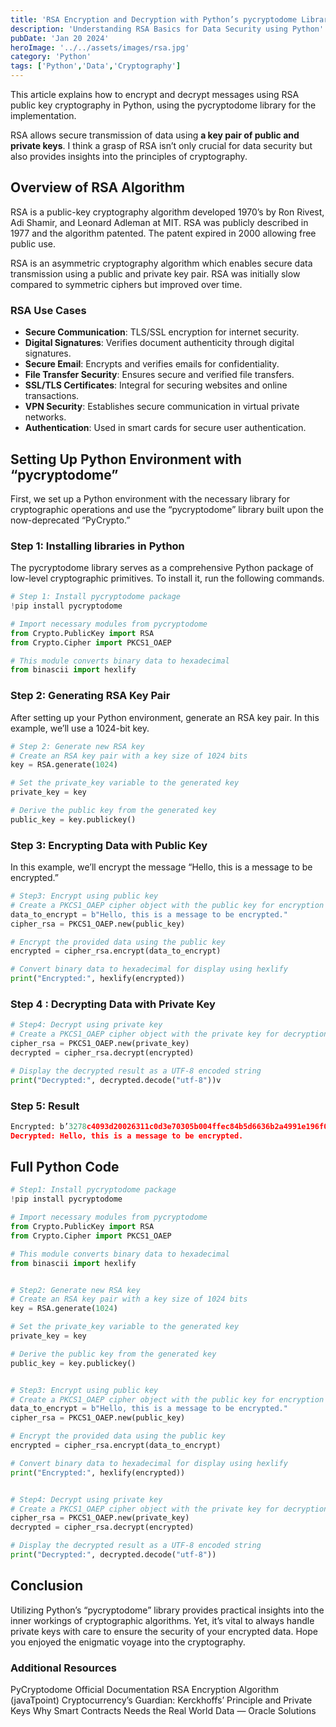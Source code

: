 ```yaml
---
title: 'RSA Encryption and Decryption with Python’s pycryptodome Library'
description: 'Understanding RSA Basics for Data Security using Python'
pubDate: 'Jan 20 2024'
heroImage: '../../assets/images/rsa.jpg'
category: 'Python'
tags: ['Python','Data','Cryptography']
---
```

This article explains how to encrypt and decrypt messages using RSA public key cryptography in Python, using the pycryptodome library for the implementation.

RSA allows secure transmission of data using **a key pair of public and private keys**. I think a grasp of RSA isn’t only crucial for data security but also provides insights into the principles of cryptography.

## Overview of RSA Algorithm

RSA is a public-key cryptography algorithm developed 1970’s by Ron Rivest, Adi Shamir, and Leonard Adleman at MIT. RSA was publicly described in 1977 and the algorithm patented. The patent expired in 2000 allowing free public use.

RSA is an asymmetric cryptography algorithm which enables secure data transmission using a public and private key pair. RSA was initially slow compared to symmetric ciphers but improved over time.

### RSA Use Cases

- **Secure Communication**: TLS/SSL encryption for internet security.
- **Digital Signatures**: Verifies document authenticity through digital signatures.
- **Secure Email**: Encrypts and verifies emails for confidentiality.
- **File Transfer Security**: Ensures secure and verified file transfers.
- **SSL/TLS Certificates**: Integral for securing websites and online transactions.
- **VPN Security**: Establishes secure communication in virtual private networks.
- **Authentication**: Used in smart cards for secure user authentication.

## Setting Up Python Environment with “pycryptodome”
First, we set up a Python environment with the necessary library for cryptographic operations and use the “pycryptodome” library built upon the now-deprecated “PyCrypto.”

### Step 1: Installing libraries in Python
The pycryptodome library serves as a comprehensive Python package of low-level cryptographic primitives. To install it, run the following commands.

```python
# Step 1: Install pycryptodome package
!pip install pycryptodome

# Import necessary modules from pycryptodome
from Crypto.PublicKey import RSA
from Crypto.Cipher import PKCS1_OAEP

# This module converts binary data to hexadecimal
from binascii import hexlify
```

### Step 2: Generating RSA Key Pair
After setting up your Python environment, generate an RSA key pair. In this example, we’ll use a 1024-bit key.

```python
# Step 2: Generate new RSA key
# Create an RSA key pair with a key size of 1024 bits
key = RSA.generate(1024)

# Set the private_key variable to the generated key
private_key = key

# Derive the public key from the generated key
public_key = key.publickey()
```

### Step 3: Encrypting Data with Public Key
In this example, we’ll encrypt the message “Hello, this is a message to be encrypted.”

```python
# Step3: Encrypt using public key
# Create a PKCS1_OAEP cipher object with the public key for encryption
data_to_encrypt = b"Hello, this is a message to be encrypted."
cipher_rsa = PKCS1_OAEP.new(public_key)

# Encrypt the provided data using the public key
encrypted = cipher_rsa.encrypt(data_to_encrypt)

# Convert binary data to hexadecimal for display using hexlify
print("Encrypted:", hexlify(encrypted))
```

### Step 4 : Decrypting Data with Private Key

```python
# Step4: Decrypt using private key
# Create a PKCS1_OAEP cipher object with the private key for decryption
cipher_rsa = PKCS1_OAEP.new(private_key)
decrypted = cipher_rsa.decrypt(encrypted)

# Display the decrypted result as a UTF-8 encoded string
print("Decrypted:", decrypted.decode("utf-8"))v

```
### Step 5: Result

```python
Encrypted: b’3278c4093d20026311c0d3e70305b004ffec84b5d6636b2a4991e196f0065c946083d15f1c304f37b48c8b0ea7fe56fe3327150af555e8e903a13c7c797545d9ddd358c2d581f9070a98ad5bd8a4a6a725103346b53ba927f74e6730a62c38a4cb566f04c428a30a82d983f55358b4e201db9ce78741bf2de0d575e5ba248fc8'
Decrypted: Hello, this is a message to be encrypted.
```

## Full Python Code
```python
# Step1: Install pycryptodome package
!pip install pycryptodome

# Import necessary modules from pycryptodome
from Crypto.PublicKey import RSA
from Crypto.Cipher import PKCS1_OAEP

# This module converts binary data to hexadecimal
from binascii import hexlify


# Step2: Generate new RSA key
# Create an RSA key pair with a key size of 1024 bits
key = RSA.generate(1024)

# Set the private_key variable to the generated key
private_key = key

# Derive the public key from the generated key
public_key = key.publickey()


# Step3: Encrypt using public key
# Create a PKCS1_OAEP cipher object with the public key for encryption
data_to_encrypt = b"Hello, this is a message to be encrypted."
cipher_rsa = PKCS1_OAEP.new(public_key)

# Encrypt the provided data using the public key
encrypted = cipher_rsa.encrypt(data_to_encrypt)

# Convert binary data to hexadecimal for display using hexlify
print("Encrypted:", hexlify(encrypted))


# Step4: Decrypt using private key
# Create a PKCS1_OAEP cipher object with the private key for decryption
cipher_rsa = PKCS1_OAEP.new(private_key)
decrypted = cipher_rsa.decrypt(encrypted)

# Display the decrypted result as a UTF-8 encoded string
print("Decrypted:", decrypted.decode("utf-8"))
```
## Conclusion

Utilizing Python’s “pycryptodome” library provides practical insights into the inner workings of cryptographic algorithms. Yet, it’s vital to always handle private keys with care to ensure the security of your encrypted data. Hope you enjoyed the enigmatic voyage into the cryptography.

### Additional Resources
PyCryptodome Official Documentation
RSA Encryption Algorithm (javaTpoint)
Cryptocurrency’s Guardian: Kerckhoffs’ Principle and Private Keys
Why Smart Contracts Needs the Real World Data — Oracle Solutions
